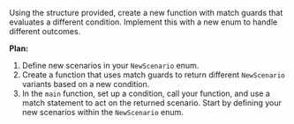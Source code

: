 Using the structure provided, create a new function with match guards that evaluates a different condition. Implement this with a new enum to handle different outcomes.



**Plan:**
1. Define new scenarios in your `NewScenario` enum.
2. Create a function that uses match guards to return different `NewScenario` variants based on a new condition.
3. In the `main` function, set up a condition, call your function, and use a match statement to act on the returned scenario. Start by defining your new scenarios within the `NewScenario` enum.
